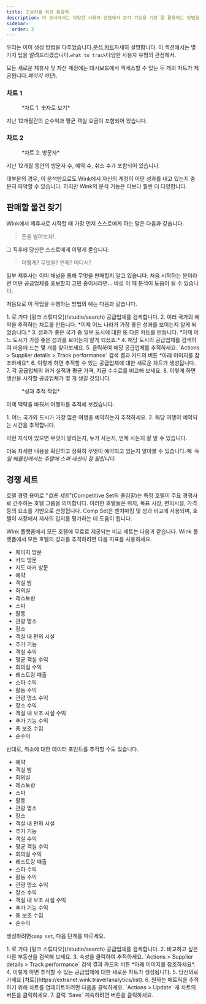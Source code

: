 ```yaml
---
title: 초보자를 위한 통찰력
description: 이 문서에서는 다양한 사용자 관점에서 분석 기능을 가장 잘 활용하는 방법을 설명합니다.
sidebar:
  order: 3
---
```


우리는 이미 생성 방법을 다루었습니다.[분석 차트](/user/analytics/)자세히 설명합니다. 이 섹션에서는 몇 가지 팁을 알려드리겠습니다.`what to track`다양한 사용자 유형의 관점에서.

모든 새로운 제휴사 및 자산 계정에는 대시보드에서 액세스할 수 있는 두 개의 차트가 제공됩니다.*페이지 하단*).

### 차트 1

<figure>
  <CloudinaryImage width="700" height="222" resize="scale" quality="best" alt="숫자로 보면" src="academy/by-the-numbers" errorImage="noimage_opaque_nyrtl0.png" />

  <figcaption>*차트 1. 숫자로 보기*</figcaption>
</figure>


지난 12개월간의 순수익과 평균 객실 요금이 포함되어 있습니다.

### 차트 2

<figure>
  <CloudinaryImage width="700" height="222" resize="scale" quality="best" alt="방문자" src="academy/visitors" errorImage="noimage_opaque_nyrtl0.png" />

  <figcaption>*차트 2. 방문자*</figcaption>
</figure>


지난 12개월 동안의 방문자 수, 예약 수, 취소 수가 포함되어 있습니다.

대부분의 경우, 이 분석만으로도 Wink에서 자신의 계정이 어떤 성과를 내고 있는지 충분히 파악할 수 있습니다. 하지만 Wink의 분석 기능은 이보다 훨씬 더 다양합니다.

## 판매할 물건 찾기

Wink에서 제휴사로 시작할 때 가장 먼저 스스로에게 하는 말은 다음과 같습니다.

> 돈을 벌어보자!.

그 직후에 당신은 스스로에게 이렇게 묻습니다.

> 어떻게? 무엇을? 언제? 어디서?

일부 제휴사는 이미 채널을 통해 무엇을 판매할지 알고 있습니다. 처음 시작하는 분이라면 어떤 공급업체를 홍보할지 고민 중이시라면... 바로 이 때 분석이 도움이 될 수 있습니다.

처음으로 이 작업을 수행하는 방법의 예는 다음과 같습니다.

<Steps>
  1. 로 가다 [윙크 스튜디오](/studio/search) 공급업체를 검색합니다.
  2. 여러 국가의 예약을 추적하는 차트를 만듭니다. *이제 어느 나라가 가장 좋은 성과를 보이는지 알게 되었습니다.*
  3. 성과가 좋은 국가 중 일부 도시에 대한 또 다른 차트를 만듭니다. *이제 어느 도시가 가장 좋은 성과를 보이는지 알게 되셨죠.*
  4. 해당 도시의 공급업체를 검색하여 마음에 드는 몇 개를 찾아보세요.
  5. 클릭하여 해당 공급업체를 추적하세요. `Actions > Supplier details > Track performance` 검색 결과 카드의 버튼 *아래 이미지를 참조하세요*.
  6. 이렇게 하면 추적할 수 있는 공급업체에 대한 새로운 차트가 생성됩니다.
  7. 각 공급업체의 과거 실적과 평균 가격, 지급 수수료를 비교해 보세요.
  8. 이렇게 하면 생산을 시작할 공급업체가 몇 개 생길 것입니다.
</Steps>


<figure>
  <CloudinaryImage width="350" height="190" resize="scale" quality="best" alt="공급업체 세부 정보" src="academy/supplier-details" errorImage="noimage_opaque_nyrtl0.png" />

  <figcaption>*성과 추적 작업*</figcaption>
</figure>


이제 맥락을 바꿔서 여행자를 추적해 보겠습니다.

<Steps>
  1. 어느 국가와 도시가 가장 많은 여행을 예약하는지 추적하세요.
  2. 해당 여행이 예약되는 시간을 추적합니다.
</Steps>


이런 지식이 있으면 무엇이 팔리는지, 누가 사는지, 언제 사는지 잘 알 수 있습니다.

더욱 자세한 내용을 확인하고 정확히 무엇이 예약되고 있는지 알아볼 수 있습니다.*예: 독일 베를린에서는 주말에 스파 세션이 잘 팔립니다.*

## 경쟁 세트

호텔 경영 용어로 "*컴프 세트*"(Competitive Set의 줄임말)는 특정 호텔이 주요 경쟁사로 간주하는 호텔 그룹을 의미합니다.
이러한 호텔들은 위치, 목표 시장, 편의시설, 가격 등의 요소를 기반으로 선정됩니다.
Comp Set은 벤치마킹 및 성과 비교에 사용되며, 호텔이 시장에서 자사의 입지를 평가하는 데 도움이 됩니다.

Wink 플랫폼에서 모든 호텔에 무료로 제공되는 비교 세트는 다음과 같습니다. Wink 플랫폼에서 모든 호텔의 성과를 추적하려면 다음 지표를 사용하세요.

* 페이지 방문
* 카드 방문
* 지도 마커 방문
* 예약
* 객실 밤
* 회의실
* 레스토랑
* 스파
* 활동
* 관광 명소
* 장소
* 객실 내 편의 시설
* 추가 기능
* 객실 수익
* 평균 객실 수익
* 회의실 수익
* 레스토랑 매출
* 스파 수익
* 활동 수익
* 관광 명소 수익
* 장소 수익
* 객실 내 보조 시설 수익
* 추가 기능 수익
* 총 보조 수입
* 순수익

반대로, 취소에 대한 데이터 포인트를 추적할 수도 있습니다.

* 예약
* 객실 밤
* 회의실
* 레스토랑
* 스파
* 활동
* 관광 명소
* 장소
* 객실 내 편의 시설
* 추가 기능
* 객실 수익
* 평균 객실 수익
* 회의실 수익
* 레스토랑 매출
* 스파 수익
* 활동 수익
* 관광 명소 수익
* 장소 수익
* 객실 내 보조 시설 수익
* 추가 기능 수익
* 총 보조 수입
* 순수익

생성하려면`comp set`, 다음 단계를 따르세요.

<Steps>
  1. 로 가다 [윙크 스튜디오](/studio/search) 공급업체를 검색합니다.
  2. 비교하고 싶은 다른 부동산을 검색해 보세요.
  3. 속성을 클릭하여 추적하세요. `Actions > Supplier details > Track performance` 검색 결과 카드의 버튼 *아래 이미지를 참조하세요*.
  4. 이렇게 하면 추적할 수 있는 공급업체에 대한 새로운 차트가 생성됩니다.
  5. 당신의로 가세요 [차트](https://extranet.wink.travel/analytics/list).
  6. 원하는 메트릭을 추적하기 위해 차트를 업데이트하려면 다음을 클릭하세요. `Actions > Update` 새 차트의 버튼을 클릭하세요.
  7. 클릭 `Save` 계속하려면 버튼을 클릭하세요.
</Steps>

